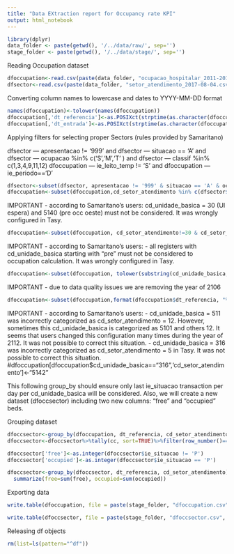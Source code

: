 ---
title: "Data EXtraction report for Occupancy rate KPI"
output: html_notebook
---

```{r}
library(dplyr)
data_folder <- paste(getwd(), '/../data/raw/', sep='')
stage_folder <- paste(getwd(), '/../data/stage/', sep='')
```

Reading Occupation dataset
```{r}
dfoccupation<-read.csv(paste(data_folder, "ocupacao_hospitalar_2011-2016-utf8.csv", sep=''), sep=';', header=T)
dfsector<-read.csv(paste(data_folder, "setor_atendimento_2017-08-04.csv", sep=''), sep=',', header=T)
```

Converting column names to lowercase and dates to YYYY-MM-DD format
```{r}
names(dfoccupation)<-tolower(names(dfoccupation))
dfoccupation[,'dt_referencia']<-as.POSIXct(strptime(as.character(dfoccupation$dt_referencia), "%d/%m/%Y"), format="%Y-%m-%d")
dfoccupation[,'dt_entrada']<-as.POSIXct(strptime(as.character(dfoccupation$dt_entrada), "%d/%m/%Y"), format="%Y-%m-%d")
```

Applying filters for selecting proper Sectors (rules provided by Samaritano)

dfsector     --- apresentacao != '999' and 
dfsector     --- situacao == 'A' and
dfsector     --- ocupacao %in% c('S','M','T' ) and
dfsector     --- classif %in% c(1,3,4,9,11,12)
dfoccupation --- ie_leito_temp != 'S' and
dfoccupation --- ie_periodo=='D'

```{r}
dfsector<-subset(dfsector, apresentacao != '999' & situacao == 'A' & ocupacao %in% c('S','M','T' ) & classif %in% c(1,3,4,9,11,12))
dfoccupation<-subset(dfoccupation,cd_setor_atendimento %in% c(dfsector$cd_setor_atendimento) & ie_leito_temp!='S' & ie_periodo=='D')
```

IMPORTANT - according to Samaritano's users: cd_unidade_basica = 30 (UI espera) and 5140 (pre occ oeste) must not be considered. It was wrongly configured in Tasy. 

```{r}
dfoccupation<-subset(dfoccupation, cd_setor_atendimento!=30 & cd_setor_atendimento!=5140)
```

IMPORTANT - according to Samaritano's users:
- all registers with cd_unidade_basica starting with "pre" must not be considered to occupation calculation. It was wrongly configured in Tasy. 

```{r}
dfoccupation<-subset(dfoccupation, tolower(substring(cd_unidade_basica,1,3))!="pre")
```

IMPORTANT - due to data quality issues we are removing the year of 2106

```{r}
dfoccupation<-subset(dfoccupation,format(dfoccupation$dt_referencia, "%Y")>'2106')
```

IMPORTANT - according to Samaritano's users:
- cd_unidade_basica = 511 was incorrectly categorized as cd_setor_atendimento = 12. However, sometimes this cd_unidade_basica is categorized as 5101 and others 12. It seems that users changed this configuration many times during the year of 2112. It was not possible to correct this situation.
- cd_unidade_basica = 316 was incorrectly categorized as cd_setor_atendimento = 5 in Tasy. It was not possible to correct this situation. #dfoccupation[dfoccupation$cd_unidade_basica=="316",'cd_setor_atendimento']<-"5142"

This following group_by should ensure only last ie_situacao transaction per day per cd_unidade_basica will be considered. Also, we will create a new dataset (dfoccsector) including two new columns: "free" and "occupied" beds.

Grouping dataset
```{r}
dfoccsector<-group_by(dfoccupation, dt_referencia, cd_setor_atendimento, cd_unidade_basica, ie_situacao,cc=row_number()) %>% summarize(n=1)
dfoccsector<-dfoccsector%>%tally(cc, sort=TRUE)%>%filter(row_number()==1)

dfoccsector['free']<-as.integer(dfoccsector$ie_situacao != 'P')
dfoccsector['occupied']<-as.integer(dfoccsector$ie_situacao == 'P')
```

```{r}
dfoccsector<-group_by(dfoccsector, dt_referencia, cd_setor_atendimento)%>% 
  summarize(free=sum(free), occupied=sum(occupied)) 
```

Exporting data
```{r}
write.table(dfoccupation, file = paste(stage_folder, "dfoccupation.csv", sep=''), sep = ";")
```

```{r}
write.table(dfoccsector, file = paste(stage_folder, "dfoccsector.csv", sep=''), sep = ";")
```

Releasing df objects
```{r}
rm(list=ls(pattern="^df"))
```

